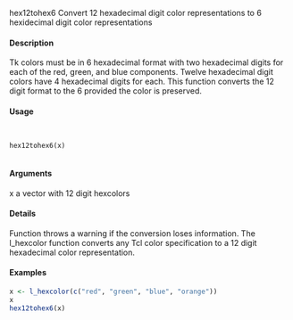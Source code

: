 hex12tohex6 Convert 12 hexadecimal digit color representations to 6 hexidecimal
digit color representations

#### Description 

Tk colors must be in 6 hexadecimal format with two hexadecimal digits for each of the red, green,
and blue components. Twelve hexadecimal digit colors have 4 hexadecimal digits for each. This
function converts the 12 digit format to the 6 provided the color is preserved.

#### Usage
<pre><code>

hex12tohex6(x)

</code></pre>
#### Arguments 

x a vector with 12 digit hexcolors

#### Details 

Function throws a warning if the conversion loses information. The l_hexcolor function converts
any Tcl color specification to a 12 digit hexadecimal color representation.

#### Examples 
```r
x <- l_hexcolor(c("red", "green", "blue", "orange"))
x
hex12tohex6(x)
```
